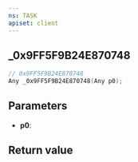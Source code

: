 ```yaml
---
ns: TASK
apiset: client
---
```

## _0x9FF5F9B24E870748

```c
// 0x9FF5F9B24E870748
Any _0x9FF5F9B24E870748(Any p0);
```


## Parameters
* **p0**:

## Return value